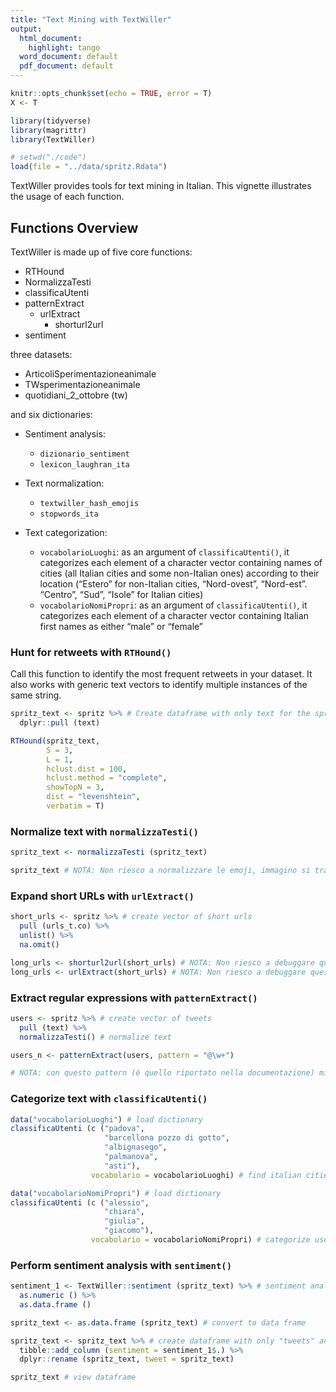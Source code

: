 ```yaml
---
title: "Text Mining with TextWiller"
output:
  html_document: 
    highlight: tango
  word_document: default
  pdf_document: default
---
```


```r
knitr::opts_chunk$set(echo = TRUE, error = T)
X <- T

library(tidyverse)
library(magrittr)
library(TextWiller)

# setwd("./code")
load(file = "../data/spritz.Rdata")
```

TextWiller provides tools for text mining in Italian. This vignette illustrates the usage of each function.

## Functions Overview

TextWiller is made up of five core functions:  

- RTHound  
- NormalizzaTesti  
- classificaUtenti
- patternExtract  
  * urlExtract  
    - shorturl2url  
- sentiment  

three datasets:  

- ArticoliSperimentazioneanimale  
- TWsperimentazioneanimale  
- quotidiani_2_ottobre (tw)  

and six dictionaries:  

- Sentiment analysis:  

  * `dizionario_sentiment`  
  * `lexicon_laughran_ita`
  
- Text normalization:  

  * `textwiller_hash_emojis`
  * `stopwords_ita`
  
- Text categorization:  

  * `vocabolarioLuoghi`: as an argument of `classificaUtenti()`, it categorizes each element of a character vector containing names of cities (all Italian cities and some non-Italian ones) according to their location ("Estero" for non-Italian cities, "Nord-ovest", "Nord-est". "Centro", "Sud", "Isole" for Italian cities) 
  * `vocabolarioNomiPropri`: as an argument of `classificaUtenti()`, it categorizes each element of a character vector containing Italian first names as either "male" or "female"  
  
### Hunt for retweets with `RTHound()`

Call this function to identify the most frequent retweets in your dataset. It also works with generic text vectors to identify multiple instances of the same string.

```r
spritz_text <- spritz %>% # Create dataframe with only text for the spritz Tweets dataset
  dplyr::pull (text)

RTHound(spritz_text, 
        S = 3, 
        L = 1, 
        hclust.dist = 100, 
        hclust.method = "complete", 
        showTopN = 3, 
        dist = "levenshtein", 
        verbatim = T)
```

### Normalize text with `normalizzaTesti()`

```r
spritz_text <- normalizzaTesti (spritz_text)

spritz_text # NOTA: Non riesco a normalizzare le emoji, immagino si tratti della codifica
```

### Expand short URLs with `urlExtract()`

```r
short_urls <- spritz %>% # create vector of short urls
  pull (urls_t.co) %>%
  unlist() %>%
  na.omit()

long_urls <- shorturl2url(short_urls) # NOTA: Non riesco a debuggare questo
long_urls <- urlExtract(short_urls) # NOTA: Non riesco a debuggare questo
```

### Extract regular expressions with `patternExtract()`

```r
users <- spritz %>% # create vector of tweets
  pull (text) %>%
  normalizzaTesti() # normalize text

users_n <- patternExtract(users, pattern = "@\w+") 

# NOTA: con questo pattern (è quello riportato nella documentazione) mi dà errore:

```


### Categorize text with `classificaUtenti()`

```r
data("vocabolarioLuoghi") # load dictionary
classificaUtenti (c ("padova", 
                     "barcellona pozzo di gotto", 
                     "albignasego", 
                     "palmanova", 
                     "asti"), 
                  vocabolario = vocabolarioLuoghi) # find italian cities' location

data("vocabolarioNomiPropri") # load dictionary
classificaUtenti (c ("alessio", 
                     "chiara", 
                     "giulia", 
                     "giacomo"), 
                  vocabolario = vocabolarioNomiPropri) # categorize users' gender based on their italian name
```

### Perform sentiment analysis with `sentiment()`

```r
sentiment_1 <- TextWiller::sentiment (spritz_text) %>% # sentiment analysis
  as.numeric () %>%
  as.data.frame ()

spritz_text <- as.data.frame (spritz_text) # convert to data frame

spritz_text <- spritz_text %>% # create dataframe with only "tweets" and "sentiment" variables
  tibble::add_column (sentiment = sentiment_1$.) %>%
  dplyr::rename (spritz_text, tweet = spritz_text)

spritz_text # view dataframe

```

